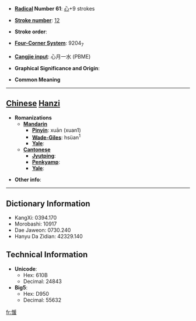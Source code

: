 * '''[[Wiktionary:Chinese radical index| Radical]] Number 61''': [[Wiktionary:Chinese radical index 心|心]]+9 strokes

* '''[[Wiktionary:Chinese total strokes index|Stroke number]]''': [[Wiktionary:Chinese total strokes index 12|12]]

* '''Stroke order''': 

* '''[[Wiktionary:Chinese four corner index|Four-Corner System]]''': 9204<sub>7</sub>

* '''[[Wiktionary:Chinese Cangjie index|Cangjie input]]''': 心月一水 (PBME)

* '''Graphical Significance and Origin''': 

* '''Common Meaning'''

----

== [[Chinese]] [[Hanzi]] ==

* '''Romanizations'''
** '''[[Mandarin]]'''
*** '''[[Pinyin]]''': xuān (xuan1)
*** '''[[Wade-Giles]]''': hsüan<sup>1</sup>
*** '''[[Yale]]''': 
** '''[[Cantonese]]'''
*** '''[[Jyutping]]''':
*** '''[[Penkyamp]]''': 
*** '''[[Yale]]''': 

* '''Other info''': 

----

== Dictionary Information ==

* KangXi: 0394.170
* Morobashi: 10917
* Dae Jaweon: 0730.240
* Hanyu Da Zidian: 42329.140

== Technical Information ==

* '''Unicode''':
** Hex: 610B
** Decimal: 24843
* '''Big5''':
** Hex: D950
** Decimal: 55632

[[fr:愋]]